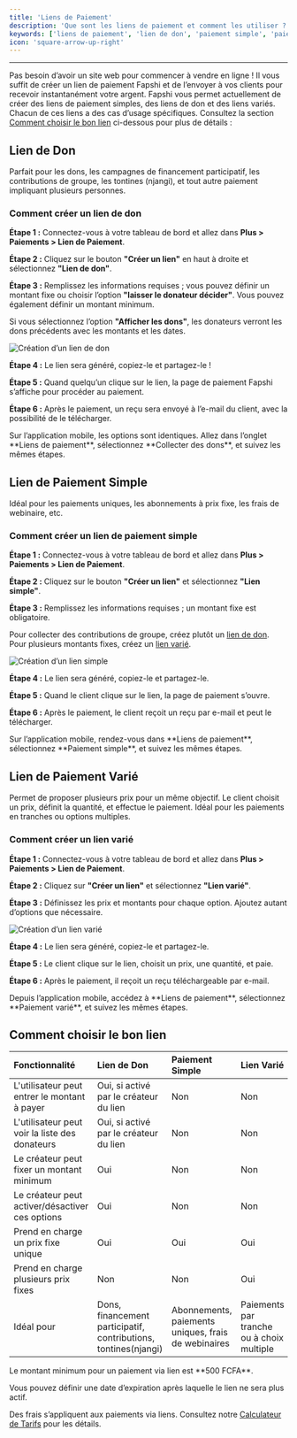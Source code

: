 ```yaml
---
title: 'Liens de Paiement'
description: 'Que sont les liens de paiement et comment les utiliser ?'
keywords: ['liens de paiement', 'lien de don', 'paiement simple', 'paiement varié', 'accepter paiements', 'paiement en ligne']
icon: 'square-arrow-up-right'
---
```


---

Pas besoin d’avoir un site web pour commencer à vendre en ligne ! Il vous suffit de créer un lien de paiement Fapshi et de l’envoyer à vos clients pour recevoir instantanément votre argent. Fapshi vous permet actuellement de créer des liens de paiement simples, des liens de don et des liens variés. Chacun de ces liens a des cas d’usage spécifiques. Consultez la section [Comment choisir le bon lien](#comment-choisir-le-bon-lien) ci-dessous pour plus de détails :

## Lien de Don

Parfait pour les dons, les campagnes de financement participatif, les contributions de groupe, les tontines (njangi), et tout autre paiement impliquant plusieurs personnes.

### Comment créer un lien de don

**Étape 1 :** Connectez-vous à votre tableau de bord et allez dans **Plus > Paiements > Lien de Paiement**.

**Étape 2 :** Cliquez sur le bouton **"Créer un lien"** en haut à droite et sélectionnez **"Lien de don"**.

**Étape 3 :** Remplissez les informations requises ; vous pouvez définir un montant fixe ou choisir l’option **"laisser le donateur décider"**. Vous pouvez également définir un montant minimum.

<Info>Si vous sélectionnez l’option **"Afficher les dons"**, les donateurs verront les dons précédents avec les montants et les dates.</Info>

![Création d’un lien de don](/images/payment-links/donation.png)

**Étape 4 :** Le lien sera généré, copiez-le et partagez-le !

**Étape 5 :** Quand quelqu’un clique sur le lien, la page de paiement Fapshi s’affiche pour procéder au paiement.

**Étape 6 :** Après le paiement, un reçu sera envoyé à l’e-mail du client, avec la possibilité de le télécharger.

<Info>
Sur l’application mobile, les options sont identiques. Allez dans l’onglet **Liens de paiement**, sélectionnez **Collecter des dons**, et suivez les mêmes étapes.
</Info>

## Lien de Paiement Simple

Idéal pour les paiements uniques, les abonnements à prix fixe, les frais de webinaire, etc.

### Comment créer un lien de paiement simple

**Étape 1 :** Connectez-vous à votre tableau de bord et allez dans **Plus > Paiements > Lien de Paiement**.

**Étape 2 :** Cliquez sur le bouton **"Créer un lien"** et sélectionnez **"Lien simple"**.

**Étape 3 :** Remplissez les informations requises ; un montant fixe est obligatoire.

<Info>Pour collecter des contributions de groupe, créez plutôt un [lien de don](#lien-de-don). Pour plusieurs montants fixes, créez un [lien varié](#lien-de-paiement-varié).</Info>

![Création d’un lien simple](/images/payment-links/simple-link.png)

**Étape 4 :** Le lien sera généré, copiez-le et partagez-le.

**Étape 5 :** Quand le client clique sur le lien, la page de paiement s’ouvre.

**Étape 6 :** Après le paiement, le client reçoit un reçu par e-mail et peut le télécharger.

<Info>
Sur l’application mobile, rendez-vous dans **Liens de paiement**, sélectionnez **Paiement simple**, et suivez les mêmes étapes.
</Info>

## Lien de Paiement Varié

Permet de proposer plusieurs prix pour un même objectif. Le client choisit un prix, définit la quantité, et effectue le paiement. Idéal pour les paiements en tranches ou options multiples.

### Comment créer un lien varié

**Étape 1 :** Connectez-vous à votre tableau de bord et allez dans **Plus > Paiements > Lien de Paiement**.

**Étape 2 :** Cliquez sur **"Créer un lien"** et sélectionnez **"Lien varié"**.

**Étape 3 :** Définissez les prix et montants pour chaque option. Ajoutez autant d’options que nécessaire.

![Création d’un lien varié](/images/payment-links/varied-link.png)

**Étape 4 :** Le lien sera généré, copiez-le et partagez-le.

**Étape 5 :** Le client clique sur le lien, choisit un prix, une quantité, et paie.

**Étape 6 :** Après le paiement, il reçoit un reçu téléchargeable par e-mail.

<Info>
Depuis l’application mobile, accédez à **Liens de paiement**, sélectionnez **Paiement varié**, et suivez les mêmes étapes.
</Info>

## Comment choisir le bon lien

| Fonctionnalité                                          | Lien de Don                                         | Paiement Simple                                    | Lien Varié                                                       |
|:--------------------------------------------------------|:----------------------------------------------------|:--------------------------------------------------|:-----------------------------------------------------------------|
| L'utilisateur peut entrer le montant à payer            | Oui, si activé par le créateur du lien              | Non                                               | Non                                                              |
| L'utilisateur peut voir la liste des donateurs          | Oui, si activé par le créateur du lien              | Non                                               | Non                                                              |
| Le créateur peut fixer un montant minimum               | Oui                                                 | Non                                               | Non                                                              |
| Le créateur peut activer/désactiver ces options         | Oui                                                 | Non                                               | Non                                                              |
| Prend en charge un prix fixe unique                     | Oui                                                 | Oui                                               | Oui                                                              |
| Prend en charge plusieurs prix fixes                    | Non                                                 | Non                                               | Oui                                                              |
| Idéal pour                                               | Dons, financement participatif, contributions, tontines(njangi) | Abonnements, paiements uniques, frais de webinaires | Paiements par tranche ou à choix multiple                        |

<Note>
Le montant minimum pour un paiement via lien est **500 FCFA**.

Vous pouvez définir une date d’expiration après laquelle le lien ne sera plus actif.

Des frais s’appliquent aux paiements via liens. Consultez notre [Calculateur de Tarifs](https://fapshi.com/fr/nos-tarifs#pricing-calculator) pour les détails.
</Note>
